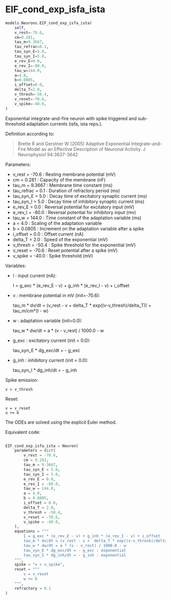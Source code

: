 # EIF_cond_exp_isfa_ista { #ANNarchy.models.Neurons.EIF_cond_exp_isfa_ista }

```python
models.Neurons.EIF_cond_exp_isfa_ista(
    self,
    v_rest=-70.6,
    cm=0.281,
    tau_m=9.3667,
    tau_refrac=0.1,
    tau_syn_E=5.0,
    tau_syn_I=5.0,
    e_rev_E=0.0,
    e_rev_I=-80.0,
    tau_w=144.0,
    a=4.0,
    b=0.0805,
    i_offset=0.0,
    delta_T=2.0,
    v_thresh=-50.4,
    v_reset=-70.6,
    v_spike=-40.0,
)
```

Exponential integrate-and-fire neuron with spike triggered and sub-threshold adaptation currents (isfa, ista reps.).
 
Definition according to:

> Brette R and Gerstner W (2005) Adaptive Exponential Integrate-and-Fire Model as an Effective Description of Neuronal Activity. J Neurophysiol 94:3637-3642

Parameters:

* v_rest = -70.6 :  Resting membrane potential (mV)
* cm = 0.281 : Capacity of the membrane (nF)
* tau_m = 9.3667 : Membrane time constant (ms)
* tau_refrac = 0.1 : Duration of refractory period (ms)
* tau_syn_E = 5.0 : Decay time of excitatory synaptic current (ms)
* tau_syn_I = 5.0 : Decay time of inhibitory synaptic current (ms)
* e_rev_E = 0.0 : Reversal potential for excitatory input (mV)
* e_rev_I = -80.0 : Reversal potential for inhibitory input (mv)
* tau_w = 144.0 : Time constant of the adaptation variable (ms)
* a = 4.0 : Scaling of the adaptation variable
* b = 0.0805 : Increment on the adaptation variable after a spike
* i_offset = 0.0 : Offset current (nA)
* delta_T = 2.0 : Speed of the exponential (mV)
* v_thresh = -50.4 : Spike threshold for the exponential (mV)
* v_reset = -70.6 : Reset potential after a spike (mV)
* v_spike = -40.0 : Spike threshold (mV)

Variables:

* I : input current (nA):

    I = g_exc * (e_rev_E - v) + g_inh * (e_rev_I - v) + i_offset

* v : membrane potential in mV (init=-70.6):

    tau_m * dv/dt = (v_rest - v +  delta_T * exp((v-v_thresh)/delta_T)) + tau_m/cm*(I - w)

* w : adaptation variable (init=0.0):

    tau_w * dw/dt = a * (v - v_rest) / 1000.0 - w

* g_exc : excitatory current (init = 0.0):

    tau_syn_E * dg_exc/dt = - g_exc

* g_inh : inhibitory current (init = 0.0):

    tau_syn_I * dg_inh/dt = - g_inh


Spike emission:

    v > v_thresh

Reset:

    v = v_reset
    u += b

The ODEs are solved using the explicit Euler method.

Equivalent code:

```python

EIF_cond_exp_isfa_ista = Neuron(
    parameters = dict(
        v_rest = -70.6,
        cm = 0.281, 
        tau_m = 9.3667, 
        tau_syn_E = 5.0,
        tau_syn_I = 5.0, 
        e_rev_E = 0.0,
        e_rev_I = -80.0,
        tau_w = 144.0, 
        a = 4.0,
        b = 0.0805,
        i_offset = 0.0,
        delta_T = 2.0,
        v_thresh = -50.4,
        v_reset = -70.6,
        v_spike = -40.0,
    ), 
    equations = """
        I = g_exc * (e_rev_E - v) + g_inh * (e_rev_I - v) + i_offset            
        tau_m * dv/dt = (v_rest - v +  delta_T * exp((v-v_thresh)/delta_T)) + tau_m/cm*(I - w) : init=-70.6          
        tau_w * dw/dt = a * (v - v_rest) / 1000.0 - w           
        tau_syn_E * dg_exc/dt = - g_exc : exponential
        tau_syn_I * dg_inh/dt = - g_inh : exponential
    """,
    spike = "v > v_spike",
    reset = """
        v = v_reset
        w += b
    """,
    refractory = 0.1
)
```